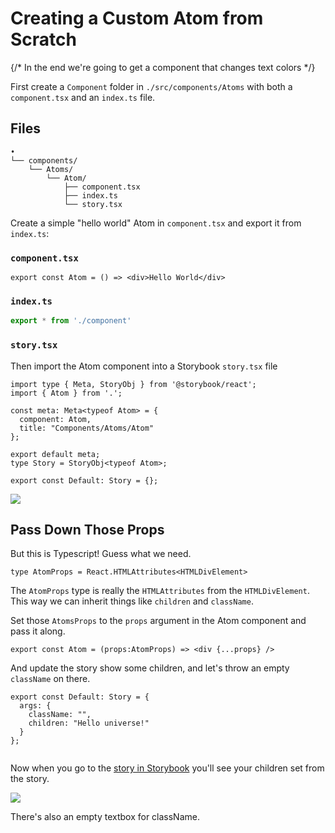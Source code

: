 
<Meta title="Documentation/How To Create/Pages/Manually" />


# Creating a Custom Atom from Scratch

{/* In the end we're going to get a component that changes text colors */}

First create a `Component` folder in `./src/components/Atoms` with both a `component.tsx` and an `index.ts` file.

## Files

```
•
└── components/
    └── Atoms/
        └── Atom/
            ├── component.tsx
            ├── index.ts
            └── story.tsx
```

Create a simple "hello world" Atom in `component.tsx` and export it from `index.ts`:

### `component.tsx`
```tsx filename="component.tsx"
export const Atom = () => <div>Hello World</div>
```

### `index.ts`
```ts filename="index.ts"
export * from './component'
```

### `story.tsx`
Then import the Atom component into a Storybook `story.tsx` file

```tsx filename="story.tsx"
import type { Meta, StoryObj } from '@storybook/react';
import { Atom } from '.';

const meta: Meta<typeof Atom> = {
  component: Atom,
  title: "Components/Atoms/Atom"
};

export default meta;
type Story = StoryObj<typeof Atom>;

export const Default: Story = {};
```

<Image src={Image1} />

## Pass Down Those Props

But this is Typescript! Guess what we need.

```tsx
type AtomProps = React.HTMLAttributes<HTMLDivElement>

```

The `AtomProps` type is really the `HTMLAttributes` from the `HTMLDivElement`. This way we can inherit things like `children` and `className`.

Set those `AtomsProps` to the `props` argument in the Atom component and pass it along.

```tsx
export const Atom = (props:AtomProps) => <div {...props} />

```

And update the story show some children, and let's throw an empty `className` on there.

```tsx
export const Default: Story = {
  args: {
    className: "",
    children: "Hello universe!"
  }
};


```

Now when you go to the [story in Storybook](http://localhost:7001/?path=/docs/components-atoms-atom--docs) you'll see your children set from the story.

<Image src={Image3} />

There's also an empty textbox for className.